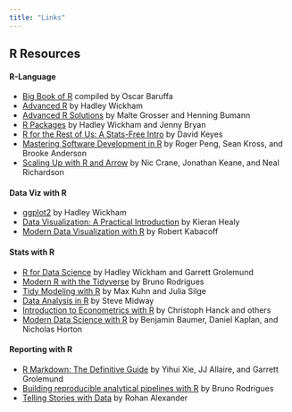 ```yaml
---
title: "Links"
---
```



## R Resources

#### R-Language

 - [Big Book of R](https://www.bigbookofr.com/) compiled by Oscar Baruffa
 - [Advanced R](https://adv-r.hadley.nz/) by Hadley Wickham
 - [Advanced R Solutions](https://advanced-r-solutions.rbind.io/) by Malte Grosser and Henning Bumann
 - [R Packages](https://r-pkgs.org/) by Hadley Wickham and Jenny Bryan
 - [R for the Rest of Us: A Stats-Free Intro](https://book.rfortherestofus.com/) by David Keyes
 - [Mastering Software Development in R](https://leanpub.com/msdr) by Roger Peng, Sean Kross, and Brooke Anderson
 - [Scaling Up with R and Arrow](https://arrowrbook.com/) by Nic Crane, Jonathan Keane, and Neal Richardson

#### Data Viz with R

 - [ggplot2](https://ggplot2-book.org/) by Hadley Wickham
 - [Data Visualization: A Practical Introduction](https://socviz.co/) by Kieran Healy
 - [Modern Data Visualization with R](https://rkabacoff.github.io/datavis/) by Robert Kabacoff

#### Stats with R 

 - [R for Data Science](https://r4ds.hadley.nz/) by Hadley Wickham and Garrett Grolemund
 - [Modern R with the Tidyverse](https://modern-rstats.eu/) by Bruno Rodrigues
 - [Tidy Modeling with R](https://www.tmwr.org/) by Max Kuhn and Julia Silge
 - [Data Analysis in R](https://bookdown.org/steve_midway/DAR/) by Steve Midway
 - [Introduction to Econometrics with R](https://www.econometrics-with-r.org/index.html) by Christoph Hanck and others
 - [Modern Data Science with R](https://mdsr-book.github.io/mdsr2e/) by Benjamin Baumer, Daniel Kaplan, and Nicholas Horton

#### Reporting with R

 - [R Markdown: The Definitive Guide](https://bookdown.org/yihui/rmarkdown/) by Yihui Xie, JJ Allaire, and Garrett Grolemund
 - [Building reproducible analytical pipelines with R](https://raps-with-r.dev/) by Bruno Rodrigues
 - [Telling Stories with Data](https://tellingstorieswithdata.com/) by Rohan Alexander

 






